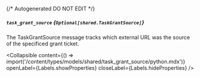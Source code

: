 {/* Autogenerated DO NOT EDIT  */}

##### `task_grant_source` *{`Optional[shared.TaskGrantSource]`}*
The TaskGrantSource message tracks which external URL was the source of the specificed grant ticket.

<Collapsible content={() => import('/content/types/models/shared/task_grant_source/python.mdx')} openLabel={Labels.showProperties} closeLabel={Labels.hideProperties} />



